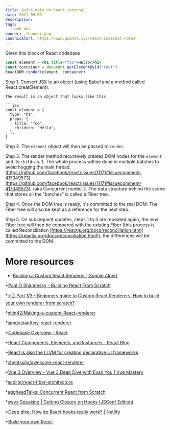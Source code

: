 ```yaml
---
title: Quick note on React internal
date: 2021-09-03
description:
tags:
  - web dev
banner: ./banner.png
canonicalUrl: https://www.quannt.xyz/react-internal-notes
---
```


Given this block of React codebase

```jsx
const element = <h1 title="foo">Hello</h1>
const container = document.getElementById("root")
ReactDOM.render(element, container)
```

Step 1. Convert JSX to an object (using Babel and a method called React.creatElement).

    The result is an object that looks like this

    ```jsx
    const element = {
      type: "h1",
      props: {
        title: "foo",
        children: "Hello",
      },
    }

Step 2. The `element` object will then be passed to `render`.

Step 3. The render method recursively creates DOM nodes for the `element` and its `children`.
    1. The whole process will be done in multiple batches to avoid hogging the main thread. [https://github.com/facebook/react/issues/11171#issuecomment-417349573](https://github.com/facebook/react/issues/11171#issuecomment-417349573). (aka Concurrent mode)
    2. The data structure behind the scene that stores all the "batches" is called a Fiber tree.

Step 4. Once the DOM tree is ready, it's committed to the real DOM. The Fiber tree will also be kept as a reference for the next step.

Step 5. On subsequent updates, steps 1 to 3 are repeated again, the new Fiber tree will then be compared with the existing Fiber (this process is called Reconciliation [https://reactjs.org/docs/reconciliation.html](https://reactjs.org/docs/reconciliation.html)), the differences will be committed to the DOM.


# More resources

* [Building a Custom React Renderer | Sophie Alpert](https://www.youtube.com/watch?v=CGpMlWVcHok)

*[Paul O Shannessy - Building React From Scratch](https://www.youtube.com/watch?v=_MAD4Oly9yg)

*[⚛️👆 Part 1/3 - Beginners guide to Custom React Renderers. How to build your own renderer from scratch?](https://blog.atulr.com/react-custom-renderer-1/)

*[nitin42/Making-a-custom-React-renderer](https://github.com/nitin42/Making-a-custom-React-renderer)

*[iamdustan/tiny-react-renderer](https://github.com/iamdustan/tiny-react-renderer)

*[Codebase Overview - React](https://reactjs.org/docs/codebase-overview.html)

*[React Components, Elements, and Instances - React Blog](https://reactjs.org/blog/2015/12/18/react-components-elements-and-instances.html)

*[React is also the LLVM for creating declarative UI frameworks](https://medium.com/@agent_hunt/react-is-also-the-llvm-for-creating-declarative-ui-frameworks-767e75ce1d6a)

*[chentsulin/awesome-react-renderer](https://github.com/chentsulin/awesome-react-renderer)

*[Vue 3 Overview - Vue 3 Deep Dive with Evan You | Vue Mastery](https://www.vuemastery.com/courses/vue3-deep-dive-with-evan-you/vue3-overview)

*[acdlite/react-fiber-architecture](https://github.com/acdlite/react-fiber-architecture)

*[eggheadTalks: Concurrent React from Scratch](https://egghead.io/lessons/react-eggheadtalks-concurrent-react-from-scratch)

*[swyx Speaking | Getting Closure on Hooks (JSConf Edition)](https://www.swyx.io/speaking/react-hooks/)

*[Deep dive: How do React hooks really work? | Netlify](https://www.netlify.com/blog/2019/03/11/deep-dive-how-do-react-hooks-really-work/)

*[Build your own React](https://pomb.us/build-your-own-react/)